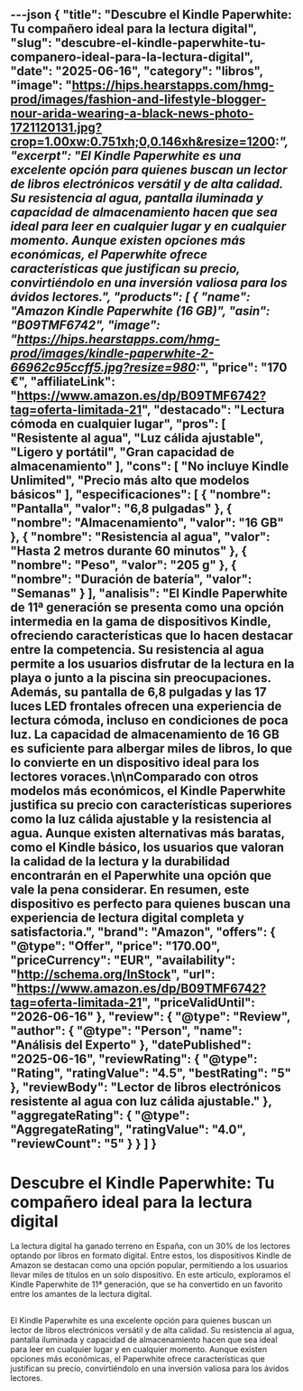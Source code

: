 ---json
{
  "title": "Descubre el Kindle Paperwhite: Tu compañero ideal para la lectura digital",
  "slug": "descubre-el-kindle-paperwhite-tu-companero-ideal-para-la-lectura-digital",
  "date": "2025-06-16",
  "category": "libros",
  "image": "https://hips.hearstapps.com/hmg-prod/images/fashion-and-lifestyle-blogger-nour-arida-wearing-a-black-news-photo-1721120131.jpg?crop=1.00xw:0.751xh;0,0.146xh&resize=1200:*",
  "excerpt": "El Kindle Paperwhite es una excelente opción para quienes buscan un lector de libros electrónicos versátil y de alta calidad. Su resistencia al agua, pantalla iluminada y capacidad de almacenamiento hacen que sea ideal para leer en cualquier lugar y en cualquier momento. Aunque existen opciones más económicas, el Paperwhite ofrece características que justifican su precio, convirtiéndolo en una inversión valiosa para los ávidos lectores.",
  "products": [
    {
      "name": "Amazon Kindle Paperwhite (16 GB)",
      "asin": "B09TMF6742",
      "image": "https://hips.hearstapps.com/hmg-prod/images/kindle-paperwhite-2-66962c95ccff5.jpg?resize=980:*",
      "price": "170 €",
      "affiliateLink": "https://www.amazon.es/dp/B09TMF6742?tag=oferta-limitada-21",
      "destacado": "Lectura cómoda en cualquier lugar",
      "pros": [
        "Resistente al agua",
        "Luz cálida ajustable",
        "Ligero y portátil",
        "Gran capacidad de almacenamiento"
      ],
      "cons": [
        "No incluye Kindle Unlimited",
        "Precio más alto que modelos básicos"
      ],
      "especificaciones": [
        {
          "nombre": "Pantalla",
          "valor": "6,8 pulgadas"
        },
        {
          "nombre": "Almacenamiento",
          "valor": "16 GB"
        },
        {
          "nombre": "Resistencia al agua",
          "valor": "Hasta 2 metros durante 60 minutos"
        },
        {
          "nombre": "Peso",
          "valor": "205 g"
        },
        {
          "nombre": "Duración de batería",
          "valor": "Semanas"
        }
      ],
      "analisis": "El Kindle Paperwhite de 11ª generación se presenta como una opción intermedia en la gama de dispositivos Kindle, ofreciendo características que lo hacen destacar entre la competencia. Su resistencia al agua permite a los usuarios disfrutar de la lectura en la playa o junto a la piscina sin preocupaciones. Además, su pantalla de 6,8 pulgadas y las 17 luces LED frontales ofrecen una experiencia de lectura cómoda, incluso en condiciones de poca luz. La capacidad de almacenamiento de 16 GB es suficiente para albergar miles de libros, lo que lo convierte en un dispositivo ideal para los lectores voraces.\n\nComparado con otros modelos más económicos, el Kindle Paperwhite justifica su precio con características superiores como la luz cálida ajustable y la resistencia al agua. Aunque existen alternativas más baratas, como el Kindle básico, los usuarios que valoran la calidad de la lectura y la durabilidad encontrarán en el Paperwhite una opción que vale la pena considerar. En resumen, este dispositivo es perfecto para quienes buscan una experiencia de lectura digital completa y satisfactoria.",
      "brand": "Amazon",
      "offers": {
        "@type": "Offer",
        "price": "170.00",
        "priceCurrency": "EUR",
        "availability": "http://schema.org/InStock",
        "url": "https://www.amazon.es/dp/B09TMF6742?tag=oferta-limitada-21",
        "priceValidUntil": "2026-06-16"
      },
      "review": {
        "@type": "Review",
        "author": {
          "@type": "Person",
          "name": "Análisis del Experto"
        },
        "datePublished": "2025-06-16",
        "reviewRating": {
          "@type": "Rating",
          "ratingValue": "4.5",
          "bestRating": "5"
        },
        "reviewBody": "Lector de libros electrónicos resistente al agua con luz cálida ajustable."
      },
      "aggregateRating": {
        "@type": "AggregateRating",
        "ratingValue": "4.0",
        "reviewCount": "5"
      }
    }
  ]
}
---

# Descubre el Kindle Paperwhite: Tu compañero ideal para la lectura digital


La lectura digital ha ganado terreno en España, con un 30% de los lectores optando por libros en formato digital. Entre estos, los dispositivos Kindle de Amazon se destacan como una opción popular, permitiendo a los usuarios llevar miles de títulos en un solo dispositivo. En este artículo, exploramos el Kindle Paperwhite de 11ª generación, que se ha convertido en un favorito entre los amantes de la lectura digital.

## 

<ProductRankingTable products={products} />

## 

<ProductDetailCard product={products[0]} index={0} />

## 

El Kindle Paperwhite es una excelente opción para quienes buscan un lector de libros electrónicos versátil y de alta calidad. Su resistencia al agua, pantalla iluminada y capacidad de almacenamiento hacen que sea ideal para leer en cualquier lugar y en cualquier momento. Aunque existen opciones más económicas, el Paperwhite ofrece características que justifican su precio, convirtiéndolo en una inversión valiosa para los ávidos lectores.
